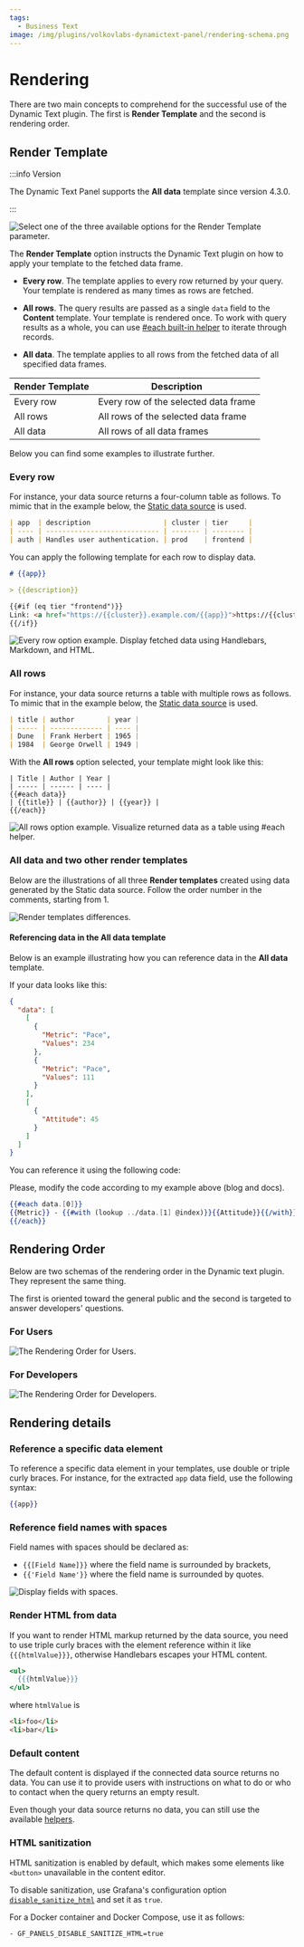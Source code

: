 ```yaml
---
tags:
  - Business Text
image: /img/plugins/volkovlabs-dynamictext-panel/rendering-schema.png
---
```



# Rendering

There are two main concepts to comprehend for the successful use of the Dynamic Text plugin.
The first is **Render Template** and the second is rendering order.

## Render Template

:::info Version

The Dynamic Text Panel supports the **All data** template since version 4.3.0.

:::

<Image
  title="Select one of the three available options for the Render Template parameter."
  src="/img/blog/2024-01-12-dynamictext-panel-4.3.0/alldata.png"
/>

The **Render Template** option instructs the Dynamic Text plugin on how to apply your template to the fetched data frame.

- **Every row**. The template applies to every row returned by your query. Your template is rendered as many times as rows are fetched.
- **All rows**. The query results are passed as a single `data` field to the **Content** template. Your template is rendered once. To work with query results as a whole, you can use [#each built-in helper](../recipes/#iterate-through-all-fields-in-each-record) to iterate through records.

- **All data**. The template applies to all rows from the fetched data of all specified data frames.

| Render Template | Description                          |
| --------------- | ------------------------------------ |
| Every row       | Every row of the selected data frame |
| All rows        | All rows of the selected data frame  |
| All data        | All rows of all data frames          |

Below you can find some examples to illustrate further.

### Every row

For instance, your data source returns a four-column table as follows. To mimic that in the example below, the [Static data source](/plugins/volkovlabs-static-datasource) is used.

```md
| app  | description                  | cluster | tier     |
| ---- | ---------------------------- | ------- | -------- |
| auth | Handles user authentication. | prod    | frontend |
```

You can apply the following template for each row to display data.

```md
# {{app}}

> {{description}}

{{#if (eq tier "frontend")}}
Link: <a href="https://{{cluster}}.example.com/{{app}}">https://{{cluster}}.example.com/{{app}}</a>
{{/if}}
```

<Image
  title="Every row option example. Display fetched data using Handlebars, Markdown, and HTML."
  src="/img/plugins/volkovlabs-dynamictext-panel/every.png"
/>

### All rows

For instance, your data source returns a table with multiple rows as follows. To mimic that in the example below, the [Static data source](/plugins/volkovlabs-static-datasource) is used.

```md
| title | author        | year |
| ----- | ------------- | ---- |
| Dune  | Frank Herbert | 1965 |
| 1984  | George Orwell | 1949 |
```

With the **All rows** option selected, your template might look like this:

```
| Title | Author | Year |
| ----- | ------ | ---- |
{{#each data}}
| {{title}} | {{author}} | {{year}} |
{{/each}}
```

<Image
  title="All rows option example. Visualize returned data as a table using #each helper."
  src="/img/plugins/volkovlabs-dynamictext-panel/all.png"
/>

### All data and two other render templates

Below are the illustrations of all three **Render templates** created using data generated by the Static data source. Follow the order number in the comments, starting from 1.

<Image
  title="Render templates differences."
  src="/img/blog/2024-01-12-dynamictext-panel-4.3.0/render-modes.png"
/>

#### Referencing data in the **All data** template

Below is an example illustrating how you can reference data in the **All data** template.

If your data looks like this:

```json
{
  "data": [
    [
      {
        "Metric": "Pace",
        "Values": 234
      },
      {
        "Metric": "Pace",
        "Values": 111
      }
    ],
    [
      {
        "Attitude": 45
      }
    ]
  ]
}
```

You can reference it using the following code:

Please, modify the code according to my example above (blog and docs).

```handlebars
{{#each data.[0]}}
{{Metric}} - {{#with (lookup ../data.[1] @index)}}{{Attitude}}{{/with}}
{{/each}}
```

## Rendering Order

Below are two schemas of the rendering order in the Dynamic text plugin. They represent the same thing.

The first is oriented toward the general public and the second is targeted to answer developers' questions.

### For Users

<Image
  title="The Rendering Order for Users."
  src="/img/blog/2023-11-21-dynamictext-panel-4.2.0/order-all.png"
/>

### For Developers

<Image
  title="The Rendering Order for Developers."
  src="/img/blog/2023-11-21-dynamictext-panel-4.2.0/order-dev.png"
/>

## Rendering details

### Reference a specific data element

To reference a specific data element in your templates, use double or triple curly braces. For instance, for the extracted `app` data field, use the following syntax:

```handlebars
{{app}}
```

### Reference field names with spaces

Field names with spaces should be declared as:

- `{{[Field Name]}}` where the field name is surrounded by brackets,
- `{{'Field Name'}}` where the field name is surrounded by quotes.

<Image
  title="Display fields with spaces."
  src="/img/plugins/volkovlabs-dynamictext-panel/space.png"
/>

### Render HTML from data

If you want to render HTML markup returned by the data source, you need to use triple curly braces with the element reference within it like `{{{htmlValue}}}`, otherwise Handlebars escapes your HTML content.

```handlebars
<ul>
  {{{htmlValue}}}
</ul>
```

where `htmlValue` is

```html
<li>foo</li>
<li>bar</li>
```

### Default content

The default content is displayed if the connected data source returns no data. You can use it to provide users with instructions on what to do or who to contact when the query returns an empty result.

Even though your data source returns no data, you can still use the available [helpers](/plugins/volkovlabs-dynamictext-panel/helpers).

### HTML sanitization

HTML sanitization is enabled by default, which makes some elements like `<button>` unavailable in the content editor.

To disable sanitization, use Grafana's configuration option [`disable_sanitize_html`](https://grafana.com/docs/grafana/latest/setup-grafana/configure-grafana/#disable_sanitize_html) and set it as `true`.

For a Docker container and Docker Compose, use it as follows:

```bash
- GF_PANELS_DISABLE_SANITIZE_HTML=true
```
